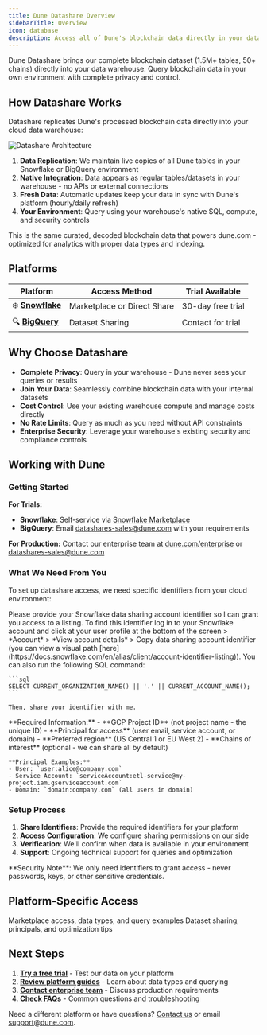 ```yaml
---
title: Dune Datashare Overview
sidebarTitle: Overview
icon: database
description: Access all of Dune's blockchain data directly in your data warehouse for privacy and control.
---
```


Dune Datashare brings our complete blockchain dataset (1.5M+ tables, 50+ chains) directly into your data warehouse. Query blockchain data in your own environment with complete privacy and control.

## How Datashare Works

Datashare replicates Dune's processed blockchain data directly into your cloud data warehouse:

![Datashare Architecture](/datashare/images/datashare-architecture.png)

1. **Data Replication**: We maintain live copies of all Dune tables in your Snowflake or BigQuery environment
2. **Native Integration**: Data appears as regular tables/datasets in your warehouse - no APIs or external connections
3. **Fresh Data**: Automatic updates keep your data in sync with Dune's platform (hourly/daily refresh)
4. **Your Environment**: Query using your warehouse's native SQL, compute, and security controls

<Info>
This is the same curated, decoded blockchain data that powers dune.com - optimized for analytics with proper data types and indexing.
</Info>

## Platforms

| **Platform** | **Access Method** | **Trial Available** |
|-------------|------------------|-------------------|
| ❄️ **[Snowflake](/datashare/datashare-snowflake)** | Marketplace or Direct Share | 30-day free trial |
| 🔍 **[BigQuery](/datashare/datashare-bigquery)** | Dataset Sharing | Contact for trial |

## Why Choose Datashare

- **Complete Privacy**: Query in your warehouse - Dune never sees your queries or results
- **Join Your Data**: Seamlessly combine blockchain data with your internal datasets
- **Cost Control**: Use your existing warehouse compute and manage costs directly
- **No Rate Limits**: Query as much as you need without API constraints
- **Enterprise Security**: Leverage your warehouse's existing security and compliance controls

## Working with Dune

### Getting Started

**For Trials:**
- **Snowflake**: Self-service via [Snowflake Marketplace](https://app.snowflake.com/marketplace/providers/GZSVZMYSCO/Dune)
- **BigQuery**: Email datashares-sales@dune.com with your requirements

**For Production:** Contact our enterprise team at [dune.com/enterprise](https://dune.com/enterprise) or datashares-sales@dune.com

### What We Need From You

To set up datashare access, we need specific identifiers from your cloud environment:

<AccordionGroup>
  <Accordion title="Snowflake Requirements">
    Please provide your Snowflake data sharing account identifier so I can grant you access to a listing. To find this identifier log in to your Snowflake account and click at your user profile at the bottom of the screen > *Account* > *View account details* > Copy data sharing account identifier (you can view a visual path [here](https://docs.snowflake.com/en/alias/client/account-identifier-listing)). You can also run the following SQL command:

    ```sql
    SELECT CURRENT_ORGANIZATION_NAME() || '.' || CURRENT_ACCOUNT_NAME();
    ```

    Then, share your identifier with me.
  </Accordion>
  
  <Accordion title="BigQuery Requirements">
    **Required Information:**
    - **GCP Project ID** (not project name - the unique ID)
    - **Principal for access** (user email, service account, or domain)
    - **Preferred region** (US Central 1 or EU West 2)
    - **Chains of interest** (optional - we can share all by default)
    
    **Principal Examples:**
    - User: `user:alice@company.com`
    - Service Account: `serviceAccount:etl-service@my-project.iam.gserviceaccount.com`
    - Domain: `domain:company.com` (all users in domain)
  </Accordion>
</AccordionGroup>

### Setup Process

1. **Share Identifiers**: Provide the required identifiers for your platform
2. **Access Configuration**: We configure sharing permissions on our side
3. **Verification**: We'll confirm when data is available in your environment
4. **Support**: Ongoing technical support for queries and optimization

<Warning>
**Security Note**: We only need identifiers to grant access - never passwords, keys, or other sensitive credentials.
</Warning>

## Platform-Specific Access

<CardGroup cols={2}>
  <Card title="Snowflake Guide" icon="snowflake" href="/datashare/datashare-snowflake">
    Marketplace access, data types, and query examples
  </Card>
  <Card title="BigQuery Guide" icon="cloud" href="/datashare/datashare-bigquery">
    Dataset sharing, principals, and optimization tips
  </Card>
</CardGroup>

## Next Steps

1. **[Try a free trial](/datashare/datashare-trial)** - Test our data on your platform
2. **[Review platform guides](/datashare/datashare-snowflake)** - Learn about data types and querying
3. **[Contact enterprise team](https://dune.com/enterprise)** - Discuss production requirements
4. **[Check FAQs](/datashare/datashare-faqs)** - Common questions and troubleshooting

Need a different platform or have questions? [Contact us](https://dune.com/enterprise) or email support@dune.com.